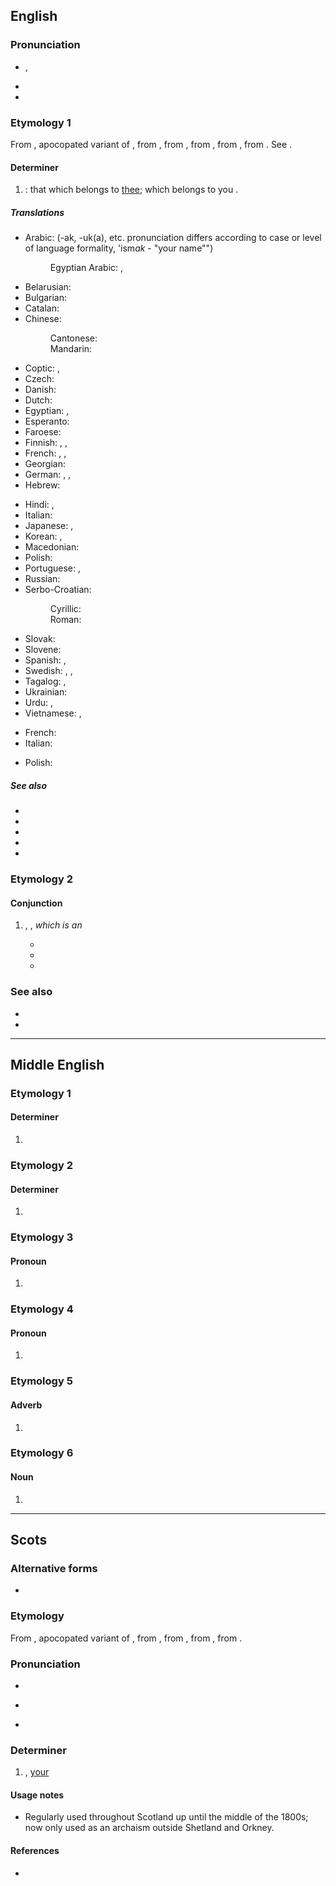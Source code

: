 {{also|Thy|THY|thŷ|þy|þý}}
==English==
{{wikipedia|dab=thy}}

===Pronunciation===
* {{enPR|''th''ī}}, {{IPA|en|/ðaɪ/}}
* {{audio|en|en-us-thy.ogg|Audio (US)}}
* {{rhymes|en|aɪ}}

===Etymology 1===
From {{inh|en|enm|þi}}, apocopated variant of {{m|enm|þin}}, from {{inh|en|ang|þīn}}, from {{inh|en|gmw-pro|*þīn}}, from {{inh|en|gem-pro|*þīnaz}}, from {{inh|en|ine-pro|*téynos|t=thy; thine}}, from {{der|en|ine-pro|*túh₂|t=thou}}. See {{l|en|thou}}.

====Determiner====
{{head|en|determiner|cat2=possessive determiners}}

# {{lb|en|archaic|dialectal|literary}} {{form of|en|Possessive form|thou}}: that which belongs to [[thee]]; which belongs to you {{qualifier|singular}}.

=====Translations=====
{{trans-top|possessive determiner}}
* Arabic: {{t+|ar|ك|alt=ـك}} (-ak, -uk(a), etc. pronunciation differs according to case or level of language formality, 'ism''ak'' - "your name"")
*: Egyptian Arabic: {{qualifier|owner is male}} {{t|arz|ك|alt=ـك|tr=-ak, -k|sc=Arab}}, {{qualifier|owner is female}} {{t|arz|ك|alt=ـك|tr=-ek, -ki|sc=Arab}}
* Belarusian: {{t|be|твой}}
* Bulgarian: {{t|bg|твой}}
* Catalan: {{t+|ca|teu|m}}
* Chinese:
*: Cantonese: {{t|yue|[[你]][[嘅]]|tr=nei5ge3|sc=Hani}}
*: Mandarin: {{t|cmn|[[你]][[的]]|tr=nǐde|sc=Hani}}
* Coptic: {{qualifier|owner is male}} {{t|cop|ⲡⲉⲕ|m}} {{t|cop|ⲧⲉⲕ|f}} {{t|cop|ⲛⲉⲕ|m-p|f-p}}, {{qualifier|owner is female}} {{t|cop|ⲡⲉ|m}} {{t|cop|ⲧⲉ|f}} {{t|cop|ⲛⲉ|m-p|f-p}}
* Czech: {{t+|cs|tvůj}}
* Danish: {{t+|da|din}}
* Dutch: {{t+|nl|je}}
* Egyptian: {{qualifier|owner is male}} {{t-egy|.k|h=k}}, {{qualifier|owner is female}} {{t-egy|.ṯ|h=T}}
* Esperanto: {{t+|eo|cia|}}
* Faroese: {{t|fo|tín}}
* Finnish: {{t|fi|[[sinun]] ...[[-si|si]]}}, {{t+|fi|-si}}, {{t+|fi|sinun}}
* French: {{t+|fr|ton|m}}, {{t+|fr|ta|f}}, {{t+|fr|tes|p}}
* Georgian: {{t|ka|შენი|sc=Geor}}
* German: {{t+|de|dein|m|n}}, {{t+|de|deine|f}}, {{t+|de|deine|p}}
* Hebrew: {{t+|he|שלך|m|tr=shelkhá|sc=Hebr}}
{{trans-mid}}
* Hindi: {{t+|hi|तेरा}}, {{t+|hi|तुम्हारा}}
* Italian: {{t+|it|tuo}}
* Japanese: {{t|ja|[[汝]][[の]]|tr=nanji no}}, {{t|ja|[[汝]][[が]]|tr=na ga}}
* Korean: {{t+|ko|네}}, {{t|ko|너의}}
* Macedonian: {{t|mk|твој}}
* Polish: {{t+|pl|twój}}
* Portuguese: {{t+|pt|teu|m}}, {{t+|pt|tua|f}}
* Russian: {{t+|ru|твой}}
* Serbo-Croatian:
*: Cyrillic: {{t|sh|твој}}
*: Roman: {{t|sh|tvoj}}
* Slovak: {{t+|sk|tvoj}}
* Slovene: {{t+|sl|tvój}}
* Spanish: {{t+|es|tu}}, {{t+|es|tuyo}}
* Swedish: {{t+|sv|din|c}}, {{t+|sv|ditt|n}}, {{t+|sv|dina|p}}
* Tagalog: {{t|tl|iyong}}, {{t|tl|mo}}
* Ukrainian: {{t|uk|твій}}
* Urdu: {{t|ur|تیرا|tr=terā|sc=ur-Arab}}, {{t|ur|تمھارا|tr=tumhārā|sc=ur-Arab}}
* Vietnamese: {{t|vi|của mày}}, {{t|vi|của em}}
{{trans-bottom}}

{{checktrans-top}}
* French: {{t+|fr|ton}}
* Italian: {{t+|it|tuo}}
{{trans-mid}}
* Polish: {{t+|pl|twój}}
{{trans-bottom}}

=====See also=====
* {{l|en|thee}}
* {{l|en|thine}}
* {{l|en|thou}}
* {{l|en|thyself}}
* {{l|en|your}}

===Etymology 2===

====Conjunction====
{{en-con}}

# {{lb|en|obsolete}} {{only in|en|for thy}}, '''{{l|en|for-thy}}''', ''which is an'' {{altform|en|forthy||because, therefore|nocap=1}}
#* {{quote-book|en|year=1590 |title=The Faerie Queene|author=Edmund Spenser |page= |ISBN=|passage=For-'''thy''' it round and hollow shaped was, Like to the world itselfe, and seem'd aworld of glass.}}
#* {{quote-book|en|year=1713 |title=The Life and Acts of Sir William Wallace|author=Robert Sanders (translator)|page= |ISBN=|passage=Wallace knew well the Englishmen would flee, For '''thy''' he thrusted in the thickest to be, Hewing full fast on whomsoever he fought, Against his dint fine steel availed nought.}}
#* {{quote-book|en|year=1791 |title=Nathan the Wise. A dramatic poem|author=Gotthold Ephraim Lessing, William TAYLOR (of Norwich.) |page= 24|ISBN=|passage=For '''thy''' it bring: us nearer to the Godhead is nonsense, Daya, if not blasphemy.}}

===See also===
* {{l|en|why}}
* {{l|en|forwhy}}

----

==Middle English==

===Etymology 1===

====Determiner====
{{head|enm|determiner}}

# {{alt form|enm|þi|t=thy|id=thy}}

===Etymology 2===

====Determiner====
{{head|enm|determiner}}

# {{alt form|enm|þe|t=the|id=the}}

===Etymology 3===

====Pronoun====
{{head|enm|pronoun}}

# {{alt form|enm|þe|t=thee|id=the}}

===Etymology 4===

====Pronoun====
{{head|enm|pronoun}}

# {{alt form|enm|þei|t=they|id=they}}

===Etymology 5===

====Adverb====
{{enm-adv}}

# {{alt sp|enm|þy||the}}

===Etymology 6===

====Noun====
{{enm-noun|thies}}

# {{alt sp|enm|þy||thigh}}

----

==Scots==

===Alternative forms===
* {{alter|sco|dee}}

===Etymology===
From {{m|enm|þi}}, apocopated variant of {{inh|sco|enm|þin}}, from {{inh|sco|ang|þīn}}, from {{inh|sco|gmw-pro|*þīn}}, from {{inh|sco|gem-pro|*þīnaz}}, from {{inh|sco|ine-pro|*téynos|t=thy; thine}}.

===Pronunciation===
* {{IPA|sco|/ðɑe/}}
* {{a|Orkney}} {{IPA|sco|/ði/}}
* {{a|Shetland}} {{IPA|sco|/di/}}

===Determiner===
{{head|sco|determiner}}

# {{tlb|sco|archaic|outside|Orkney|and|Shetland}} {{l|en|thy}}, [[your]] {{q|possessive form of {{m|sco|thou}}}}

====Usage notes====
* Regularly used throughout Scotland up until the middle of the 1800s; now only used as an archaism outside Shetland and Orkney.

====References====
* {{R:DSL|thy|poss. pron}}